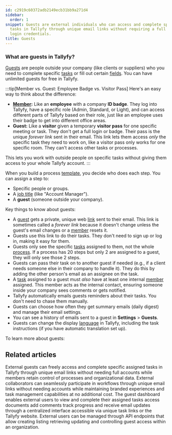 ```yaml
---
id: c2919c60372adb2149ecb31bb9a271d4
sidebar:
  order: 1
snippet: Guests are external individuals who can access and complete specific assigned
  tasks in Tallyfy through unique email links without requiring a full account or
  login credentials.
title: Guests
---
```


### What are guests in Tallyfy?

[Guests](/products/pro/documenting/guests/) are people outside your company (like clients or suppliers) who you need to complete specific [tasks](/products/pro/tracking-and-tasks/tasks/) or fill out certain [fields](/products/pro/tracking-and-tasks/tasks/what-are-form-fields-in-tallyfy/). You can have unlimited guests for free in Tallyfy.

:::tip[Member vs. Guest: Employee Badge vs. Visitor Pass]
Here's an easy way to think about the difference:

- **[Member](/products/pro/documenting/members/):** Like an **employee** with a company **ID badge**. They log into Tallyfy, have a specific role (Admin, Standard, or Light), and can access different parts of Tallyfy based on their role, just like an employee uses their badge to get into different office areas.
- **Guest:** Like a **visitor** given a temporary **visitor pass** for one specific meeting or task. They don't get a full login or badge. Their pass is the unique *forever link* sent in their email. This link lets them access *only* the specific task they need to work on, like a visitor pass only works for one specific room. They can't access other tasks or processes.

This lets you work with outside people on specific tasks without giving them access to your whole Tallyfy account.
:::

When you build a process [template](/products/pro/documenting/templates/), you decide who does each step. You can assign a step to:

- Specific people or groups.
- A [job title](/products/pro/documenting/templates/edit-templates/understanding-assignment-types/) (like "Account Manager").
- A **guest** (someone outside your company).

Key things to know about guests:

*   A [guest](/products/pro/documenting/guests/) gets a private, unique web [link](/products/pro/documenting/guests/how-to-find-a-guest-task-link-in-tallyfy/) sent to their email. This link is sometimes called a *forever link* because it doesn't change unless the guest's email changes or a [member](/products/pro/documenting/members/) resets it.
*   Guests use this link to do their tasks. They don't need to sign up or log in, making it easy for them.
*   Guests only see the specific [tasks](/products/pro/tracking-and-tasks/tasks/) assigned to them, not the whole [process](/products/pro/tracking-and-tasks/processes/). If a process has 20 steps but only 2 are assigned to a guest, they will only see those 2 steps.
*   Guests can pass their task on to another guest if needed (e.g., if a client needs someone else in their company to handle it). They do this by adding the other person's email as an assignee on the task.
*   A [task](/products/pro/tracking-and-tasks/tasks/) assigned to a guest must *also* have at least one internal [member](/products/pro/documenting/members/) assigned. This member acts as the internal contact, ensuring someone inside your company sees comments or gets notified.
*   Tallyfy automatically emails guests reminders about their tasks. You don't need to chase them manually.
*   Guests can choose how often they get summary emails (daily digest) and manage their email settings.
*   You can see a history of emails sent to a guest in **Settings** > **Guests**.
*   Guests can change the display [language](/products/pro/miscellaneous/how-can-i-translate-content-in-tallyfy/) in Tallyfy, including the task instructions (if you have automatic translation set up).

To learn more about guests:



<PageTree />


## Related articles
<CardGrid>
<LinkTitleCard header="<b>Guests > What is a guest</b>" href="/products/pro/documenting/guests/what-is-a-guest/" > External guests can freely access and complete specific assigned tasks in Tallyfy through unique email links without needing full accounts while members retain control of processes and organizational data. </LinkTitleCard>
<LinkTitleCard header="<b>Features > Customer facing</b>" href="/products/pro/tutorials/features/customer-facing/" > External collaborators can seamlessly participate in workflows through unique email links without needing accounts while maintaining branded experiences and task management capabilities at no additional cost. </LinkTitleCard>
<LinkTitleCard header="<b>Guests > The guest view</b>" href="/products/pro/documenting/guests/how-can-guests-monitor-their-processes-on-tallyfy/" > The guest dashboard enables external users to view and complete their assigned tasks access documents add comments track progress and receive email updates through a centralized interface accessible via unique task links or the Tallyfy website. </LinkTitleCard>
<LinkTitleCard header="<b>Code Samples > Managing guests</b>" href="/products/pro/integrations/open-api/code-samples/guests/" > External users can be managed through API endpoints that allow creating listing retrieving updating and controlling guest access within an organization. </LinkTitleCard>
</CardGrid>